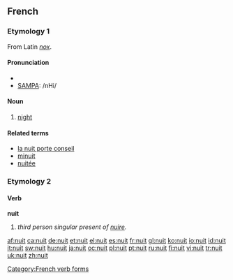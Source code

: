 ==French==
{{romance cognates|la=[[nox]]|ca=[[nit#Catalan|nit]]|es=[[noche]]|fr=[[nuit]]|gl=[[noite#Galician|noite]]|it=[[notte#Italian|notte]]|pt=[[noite#Portuguese|noite]]|rm=[[notg]]|ro=[[noapte]]|sc=[[notte#Sardinian|notte]]|scn=[[notti]]}}

===Etymology 1===
From Latin ''[[nox]]''.

====Pronunciation====
*{{IPA|/nɥi/}}
*[[w:SAMPA|SAMPA]]: /nHi/

====Noun====
{{fr-noun|f}}

# [[night]]

====Related terms====
*[[la nuit porte conseil]]
*[[minuit]]
*[[nuitée]]

===Etymology 2===

====Verb====
'''nuit'''

# ''third person singular present of [[nuire]].''

[[Category:French verb forms]]

[[af:nuit]]
[[ca:nuit]]
[[de:nuit]]
[[et:nuit]]
[[el:nuit]]
[[es:nuit]]
[[fr:nuit]]
[[gl:nuit]]
[[ko:nuit]]
[[io:nuit]]
[[id:nuit]]
[[it:nuit]]
[[sw:nuit]]
[[hu:nuit]]
[[ja:nuit]]
[[oc:nuit]]
[[pl:nuit]]
[[pt:nuit]]
[[ru:nuit]]
[[fi:nuit]]
[[vi:nuit]]
[[tr:nuit]]
[[uk:nuit]]
[[zh:nuit]]